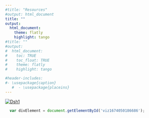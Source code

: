 ```yaml
---
#title: "Resources"
#output: html_document
title: ""
output:
  html_document:
    theme: flatly
    highlight: tango
#title: ""
#output:
#  html_document:
#    toc: TRUE
#    toc_float: TRUE
#    theme: flatly
#    highlight: tango

#header-includes:
#- \usepackage{caption}  
   #  - \usepackage{placeins}
---
```



<div class='tableauPlaceholder' id='viz1674050186686' style='position: relative'><noscript><a href='#'><img alt='Dsh1 ' src='https:&#47;&#47;public.tableau.com&#47;static&#47;images&#47;De&#47;Destination_Map&#47;Dsh1&#47;1_rss.png' style='border: none' /></a></noscript><object class='tableauViz'  style='display:none;'><param name='host_url' value='https%3A%2F%2Fpublic.tableau.com%2F' /> <param name='embed_code_version' value='3' /> <param name='site_root' value='' /><param name='name' value='Destination_Map&#47;Dsh1' /><param name='tabs' value='no' /><param name='toolbar' value='yes' /><param name='static_image' value='https:&#47;&#47;public.tableau.com&#47;static&#47;images&#47;De&#47;Destination_Map&#47;Dsh1&#47;1.png' /> <param name='animate_transition' value='yes' /><param name='display_static_image' value='yes' /><param name='display_spinner' value='yes' /><param name='display_overlay' value='yes' /><param name='display_count' value='yes' /><param name='language' value='en-US' /><param name='filter' value='publish=yes' /></object></div>                

                    

```js
  var divElement = document.getElementById('viz1674050186686');                    var vizElement = divElement.getElementsByTagName('object')[0];                    vizElement.style.width='1200px';vizElement.style.height='1027px';                    var scriptElement = document.createElement('script');                    scriptElement.src = 'https://public.tableau.com/javascripts/api/viz_v1.js';                    vizElement.parentNode.insertBefore(scriptElement, vizElement);  
     
```       


